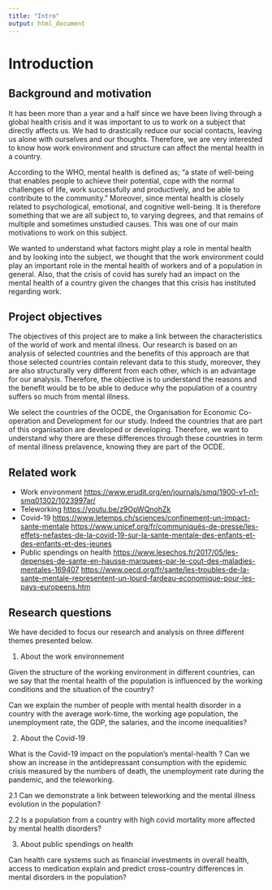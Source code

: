 ```yaml
---
title: "Intro"
output: html_document
---
```



# Introduction

## Background and motivation 

It has been more than a year and a half since we have been living through a global health crisis and it was important to us to work on a subject that directly affects us. We had to drastically reduce our social contacts, leaving us alone with ourselves and our thoughts. Therefore, we are very interested to know how work environment and structure can affect the mental health in a country. 

According to the WHO, mental health is defined as; "a state of well-being that enables people to achieve their potential, cope with the normal challenges of life, work successfully and productively, and be able to contribute to the community." Moreover, since mental health is closely related to psychological, emotional, and cognitive well-being. It is therefore something that we are all subject to, to varying degrees, and that remains of multiple and sometimes unstudied causes. This was one of our main motivations to work on this subject. 

We wanted to understand what factors might play a role in mental health and by looking into the subject, we thought that the work environment could play an important role in the mental health of workers and of a population in general. Also, that the crisis of covid has surely had an impact on the mental health of a country given the changes that this crisis has instituted regarding work. 


## Project objectives

The objectives of this project are to make a link between the characteristics of the world of work and mental illness. Our research is based on an analysis of selected countries and the benefits of this approach are that those selected countries contain relevant data to this study, moreover, they are also structurally very different from each other, which is an advantage for our analysis. Therefore, the objective is to understand the reasons and the benefit would be to be able to deduce why the population of a country suffers so much from mental illness.

We select the countries of the OCDE, the Organisation for Economic Co-operation and Development for our study. Indeed the countries that are part of this organisation are developed or developing. Therefore, we want to understand why there are these differences through these countries in term of mental illness prelavence, knowing they are part of the OCDE.  

## Related work

* Work environment
<https://www.erudit.org/en/journals/smq/1900-v1-n1-smq01302/1023997ar/>
* Teleworking
<https://youtu.be/z9OpWQnohZk>
* Covid-19
<https://www.letemps.ch/sciences/confinement-un-impact-sante-mentale>
<https://www.unicef.org/fr/communiqués-de-presse/les-effets-nefastes-de-la-covid-19-sur-la-sante-mentale-des-enfants-et-des-enfants-et-des-jeunes>
* Public spendings on health
<https://www.lesechos.fr/2017/05/les-depenses-de-sante-en-hausse-marquees-par-le-cout-des-maladies-mentales-169407>
<https://www.oecd.org/fr/sante/les-troubles-de-la-sante-mentale-representent-un-lourd-fardeau-economique-pour-les-pays-europeens.htm>



## Research questions

We have decided to focus our research and analysis on three different themes presented below.

1.  About the work environnement 

Given the structure of the working environment in different countries, can we say that the mental health of the population is influenced by the working conditions and the situation of the country?

Can we explain the number of people with mental health disorder in a country with the average work-time, the working age population, the unemployment rate, the GDP, the salaries, and the income inequalities? 

2. About the Covid-19

What is the Covid-19 impact on the population's mental-health ? Can we show an increase in the antidepressant consumption with the epidemic crisis measured by the numbers of death, the unemployment rate during the pandemic, and the teleworking. 

 2.1 Can we demonstrate a link between teleworking and the mental illness evolution in the population?
 
 2.2 Is a population from a country with high covid mortality more affected by mental health disorders? 
 
3. About public spendings on health 

Can health care systems such as financial investments in overall health, access to medication explain and predict cross-country differences in mental disorders in the population?


